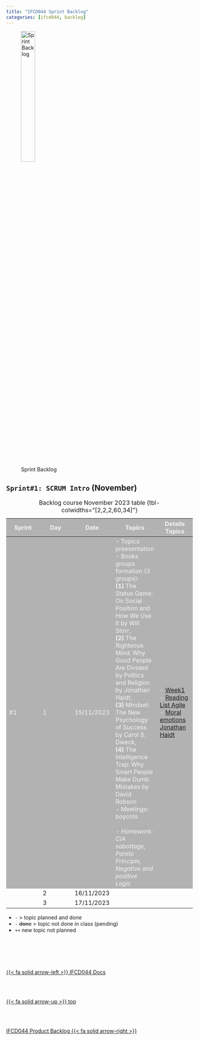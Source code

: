 ```yaml
---
title: "IFCD044 Sprint Backlog"
categories: [ifcd044, backlog]
---
```



<style>
tr:nth-child(1) {
  background-color: #b2b2b2!important;
  color: #f4f4f4!important;
}
</style>


![Sprint Backlog](/images/home/backlog.jpg){width="30%"}

## ``Sprint#1: SCRUM Intro`` (November)

::: {.column-page-right}
| Sprint | Day | Date | Topics |  Details Topics |
| -- | -- | -- | -- | -- |
| #1 | 1 | 15/11/2023 | - Topics preesentation </br> - Books groups formation (3 groups): </br> **(1)** The Status Game: On Social Position and How We Use It by Will Storr, </br> **(2)** The Righteous Mind: Why Good People Are Divided by Politics and Religion by Jonathan Haidt, </br> **(3)** Mindset: The New Psychology of Success by Carol S. Dweck, </br> **(4)** The Intelligence Trap: Why Smart People Make Dumb Mistakes by David Robson    </br>  - Meetings: boycots </br></br> - *Homework: CIA sabottage, Pareto Principle, Negative and positive Logic* <bbr> | - [Week1](https://albertprofe.dev/scrum/scrum-week1.html)  <br> - [Reading List Agile](https://albertprofe.dev/learning/learning-listing-card-books.html#category=agile) </br> - [Moral emotions Jonathan Haidt](https://en.wikipedia.org/wiki/Jonathan_Haidt)|
|  | 2 | 16/11/2023 |  |  |
|  | 3 | 17/11/2023 |  |  |
: Backlog course November 2023 table {tbl-colwidths="[2,2,2,60,34]"}
:::

::: {.callout-note}
- `-` > topic planned and done
- `- ` <s>done</s> > topic not done in class (pending)
- `++` new topic not planned
:::




<!--- navLinks -->
<br><br>
<div class=row>
<br>
<div class='column left previous'>
<br>
[{{< fa solid arrow-left >}} IFCD044 Docs](/ifcd044/ifcd044.qmd)
<br>
</div>
<br>
<div class='column center'>
<br>
[{{< fa solid arrow-up >}} top](#top)
<br>
</div>
<br>
<div class='column right next'>
<br>
[IFCD044 Product Backlog  {{< fa solid arrow-right >}}](/ifcd044/ifcd044backlog-product.qmd)
<br>
</div>
<br>
</div>
